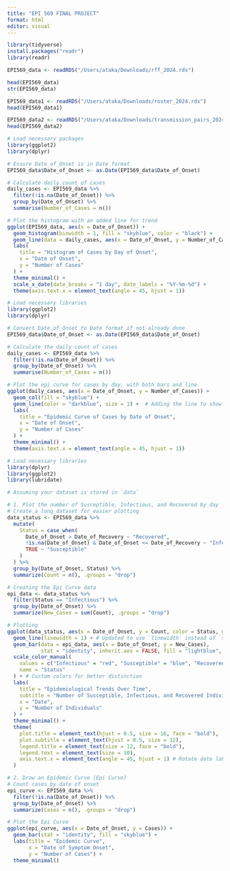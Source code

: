 ```yaml
---
title: "EPI 569 FINAL PROJECT"
format: html
editor: visual
---
```


```r
library(tidyverse)
install.packages("readr")
library(readr)
```

```r
EPI569_data <- readRDS("/Users/ataka/Downloads/rff_2024.rds")

head(EPI569_data)
str(EPI569_data)

EPI569_data1 <- readRDS("/Users/ataka/Downloads/roster_2024.rds")
head(EPI569_data1)

EPI569_data2 <- readRDS("/Users/ataka/Downloads/transmission_pairs_2024.rds")
head(EPI569_data2)
```

```r
# Load necessary packages
library(ggplot2)
library(dplyr)

# Ensure Date_of_Onset is in Date format
EPI569_data$Date_of_Onset <- as.Date(EPI569_data$Date_of_Onset)

# Calculate daily count of cases
daily_cases <- EPI569_data %>%
  filter(!is.na(Date_of_Onset)) %>%
  group_by(Date_of_Onset) %>%
  summarise(Number_of_Cases = n())

# Plot the histogram with an added line for trend
ggplot(EPI569_data, aes(x = Date_of_Onset)) +
  geom_histogram(binwidth = 1, fill = "skyblue", color = "black") +
  geom_line(data = daily_cases, aes(x = Date_of_Onset, y = Number_of_Cases), color = "darkblue", size = 1) +  # Adding line for trend
  labs(
    title = "Histogram of Cases by Day of Onset",
    x = "Date of Onset",
    y = "Number of Cases"
  ) +
  theme_minimal() +
  scale_x_date(date_breaks = "1 day", date_labels = "%Y-%m-%d") +
  theme(axis.text.x = element_text(angle = 45, hjust = 1))


```

```r
# Load necessary libraries
library(ggplot2)
library(dplyr)

# Convert Date_of_Onset to Date format if not already done
EPI569_data$Date_of_Onset <- as.Date(EPI569_data$Date_of_Onset)

# Calculate the daily count of cases
daily_cases <- EPI569_data %>%
  filter(!is.na(Date_of_Onset)) %>%
  group_by(Date_of_Onset) %>%
  summarise(Number_of_Cases = n())

# Plot the epi curve for cases by day, with both bars and line
ggplot(daily_cases, aes(x = Date_of_Onset, y = Number_of_Cases)) +
  geom_col(fill = "skyblue") +
  geom_line(color = "darkblue", size = 1) +  # Adding the line to show trend
  labs(
    title = "Epidemic Curve of Cases by Date of Onset",
    x = "Date of Onset",
    y = "Number of Cases"
  ) +
  theme_minimal() +
  theme(axis.text.x = element_text(angle = 45, hjust = 1))

```

```r
# Load necessary libraries
library(dplyr)
library(ggplot2)
library(lubridate)

# Assuming your dataset is stored in `data`

# 1. Plot the number of Susceptible, Infectious, and Recovered by day
# Create a long dataset for easier plotting
data_status <- EPI569_data %>%
  mutate(
    Status = case_when(
      Date_of_Onset > Date_of_Recovery ~ "Recovered",
      !is.na(Date_of_Onset) & Date_of_Onset <= Date_of_Recovery ~ "Infectious",
      TRUE ~ "Susceptible"
    )
  ) %>%
  group_by(Date_of_Onset, Status) %>%
  summarize(Count = n(), .groups = "drop")

# Creating the Epi Curve data
epi_data <- data_status %>%
  filter(Status == "Infectious") %>%
  group_by(Date_of_Onset) %>%
  summarize(New_Cases = sum(Count), .groups = "drop")

# Plotting
ggplot(data_status, aes(x = Date_of_Onset, y = Count, color = Status, group = Status)) +
  geom_line(linewidth = 1) + # Updated to use `linewidth` instead of `size`
  geom_bar(data = epi_data, aes(x = Date_of_Onset, y = New_Cases), 
           stat = "identity", inherit.aes = FALSE, fill = "lightblue", alpha = 0.6) + # Epi curve
  scale_color_manual(
    values = c("Infectious" = "red", "Susceptible" = "blue", "Recovered" = "green"),
    name = "Status"
  ) + # Custom colors for better distinction
  labs(
    title = "Epidemiological Trends Over Time",
    subtitle = "Number of Susceptible, Infectious, and Recovered Individuals with Epi Curve",
    x = "Date",
    y = "Number of Individuals"
  ) +
  theme_minimal() +
  theme(
    plot.title = element_text(hjust = 0.5, size = 16, face = "bold"),
    plot.subtitle = element_text(hjust = 0.5, size = 12),
    legend.title = element_text(size = 12, face = "bold"),
    legend.text = element_text(size = 10),
    axis.text.x = element_text(angle = 45, hjust = 1) # Rotate date labels for clarity
  )

# 2. Draw an Epidemic Curve (Epi Curve)
# Count cases by date of onset
epi_curve <- EPI569_data %>%
  filter(!is.na(Date_of_Onset)) %>%
  group_by(Date_of_Onset) %>%
  summarize(Cases = n(), .groups = "drop")

# Plot the Epi Curve
ggplot(epi_curve, aes(x = Date_of_Onset, y = Cases)) +
  geom_bar(stat = "identity", fill = "skyblue") +
  labs(title = "Epidemic Curve",
       x = "Date of Symptom Onset",
       y = "Number of Cases") +
  theme_minimal()


```

